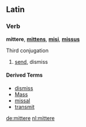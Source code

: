 ==Latin==
===Verb===
'''mittere''', '''[[mittens]]''', '''[[misi]]''', '''[[missus]]'''

Third conjugation

# [[send]], dismiss

====Derived Terms====
*[[dismiss]]
*[[Mass]]
*[[missal]]
*[[transmit]]

[[de:mittere]]
[[nl:mittere]]